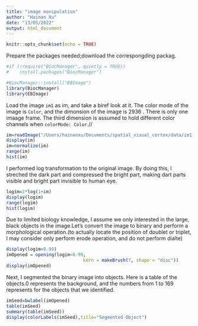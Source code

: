 ```yaml
---
title: "image manipulation"
author: "Hainan Xu"
date: "13/05/2022"
output: html_document
---
```


```r
knitr::opts_chunk$set(echo = TRUE)
```

Prepare the packages needed;download the correspongding packag.
```R
#if (!require("BiocManager", quietly = TRUE))
#    install.packages("BiocManager")

#BiocManager::install("EBImage")
library(BiocManager)
library(EBImage)
```

Load the image `im1` as im, and take a biref look at it. The color mode of the image is `Color`, and the dimonsion of the image is 2936\times 4326 \times 3. There is only one imaage frame. The third dimension is assumed to hold different color channels when `colorMode: Color`.//

```R
im=readImage("/Users/hainanxu/Documents/spatial_visual_cortex/data/im1.jpg")
display(im)
im=normalize(im)
range(im)
hist(im)
```
I performed log transformation to the original image. By doing this, I streched the dark part and compressed the bright part, making dart parts visible and bright part invisible to human eye.
```R
logim=2*log(1+im)
display(logim)
range(logim)
hist(logim)
```

Due to limited biology knowledge, I assume we only interested in the large, black objects in the image.Let's convert the image to binary and perform a morphological operation.(to actually locate the position of doublet or triplet, I may consider only perform erode operation, and do not perform dialte)
```R
display(logim<0.99)
imOpened = opening(logim<0.99,
                             kern = makeBrush(7, shape = "disc"))
display(imOpened)
```

Next, I segmented the binary image into objects. Here is a table of the objects.0 represents the background, and the numbers from 1 to 169 represents for the objects that we identified.  
```R
imSeed=bwlabel(imOpened)
table(imSeed)
summary(table(imSeed))
display(colorLabels(imSeed),title="Segmented Object")
```